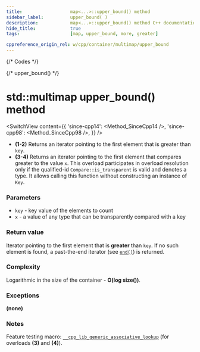 ```yaml
---
title:					map<...>::upper_bound() method
sidebar_label:			upper_bound( )
description:			map<...>::upper_bound() method C++ documentation
hide_title:				true
tags:					[map, upper_bound, more, greater]

cppreference_origin_rel: w/cpp/container/multimap/upper_bound
---
```



{/* Codes */}

{/* upper_bound() */}

# std::multimap upper_bound() method

<SwitchView content={{
    'since-cpp14': <Method_SinceCpp14 />,
    'since-cpp98': <Method_SinceCpp98 />,
    }} />

 - **(1-2)** Returns an iterator pointing to the first element that is greater than `key`.
 - **(3-4)** Returns an iterator pointing to the first element that compares greater to the value `x`.
    This overload participates in overload resolution only if the qualified-id `Compare::is_transparent` is valid and denotes a type.
    It allows calling this function without constructing an instance of `Key`.

### Parameters

- `key` - key value of the elements to count
- `x` - a value of any type that can be transparently compared with a key

### Return value

Iterator pointing to the first element that is **greater** than `key`. If no such element is found, a past-the-end iterator (see [`end()`](/docs/std/containers/maps/multimap/end)) is returned.

### Complexity

Logarithmic in the size of the container - **O(log size())**.

### Exceptions

**(none)**

### Notes

Feature testing macro: [`__cpp_lib_generic_associative_lookup`](#) (for overloads **(3)** and **(4)**).
